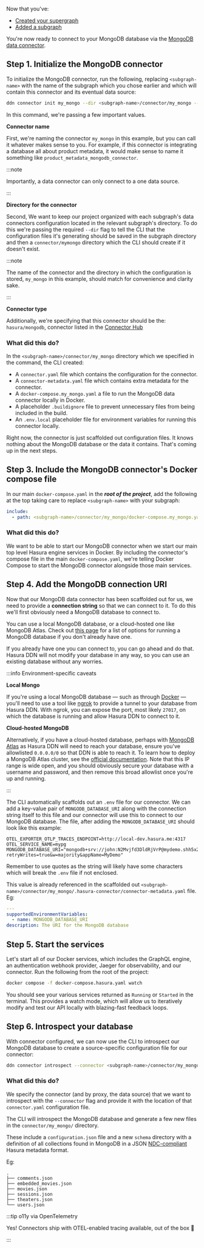 Now that you've:

- [Created your supergraph](/getting-started/01-init-supergraph.mdx)
- [Added a subgraph](/getting-started/02-init-subgraph.mdx)

You're now ready to connect to your MongoDB database via the
[MongoDB data connector](https://hasura.io/connectors/mongodb).

## Step 1. Initialize the MongoDB connector

To initialize the MongoDB connector, run the following, replacing `<subgraph-name>` with the name of the subgraph which
you chose earlier and which will contain this connector and its eventual data source:

```bash
ddn connector init my_mongo --dir <subgraph-name>/connector/my_mongo --hub-connector hasura/mongodb
```

In this command, we're passing a few important values.

**Connector name**

First, we're naming the connector `my_mongo` in this example, but you can call it whatever makes sense to you. For
example, if this connector is integrating a database all about product metadata, it would make sense to name it
something like `product_metadata_mongodb_connector`.

:::note

Importantly, a data connector can only connect to a one data source.

:::

**Directory for the connector**

Second, We want to keep our project organized with each subgraph's data connectors configuration located in the relevant
subgraph's directory. To do this we're passing the required `--dir` flag to tell the CLI that the configuration files
it's generating should be saved in the subgraph directory and then a `connector/mymongo` directory which the CLI should
create if it doesn't exist.

:::note

The name of the connector and the directory in which the configuration is stored, `my_mongo` in this example, should
match for convenience and clarity sake.

:::

**Connector type**

Additionally, we're specifying that this connector should be the: `hasura/mongodb`, connector listed in the
[Connector Hub](https://hasura.io/connectors/mongodb)

### What did this do?

In the `<subgraph-name>/connector/my_mongo` directory which we specified in the command, the CLI created:

- A `connector.yaml` file which contains the configuration for the connector.
- A `connector-metadata.yaml` file which contains extra metadata for the connector.
- A `docker-compose.my_mongo.yaml` a file to run the MongoDB data connector locally in Docker.
- A placeholder `.buildignore` file to prevent unnecessary files from being included in the build.
- An `.env.local` placeholder file for environment variables for running this connector locally.

Right now, the connector is just scaffolded out configuration files. It knows nothing about the MongoDB database or the
data it contains. That's coming up in the next steps.

## Step 3. Include the MongoDB connector's Docker compose file

In our main `docker-compose.yaml` in the **_root of the project_**, add the following at the top taking care to replace
`<subgraph-name>` with your subgraph:

```yaml
include:
  - path: <subgraph-name>/connector/my_mongo/docker-compose.my_mongo.yaml
```

### What did this do?

We want to be able to start our MongoDB connector when we start our main top level Hasura engine services in Docker. By
including the connector's compose file in the main `docker-compose.yaml`, we're telling Docker Compose to start the
MongoDB connector alongside those main services.

## Step 4. Add the MongoDB connection URI

Now that our MongoDB data connector has been scaffolded out for us, we need to provide a **connection string** so that
we can connect to it. To do this we'll first obviously need a MongoDB database to connect to.

You can use a local MongoDB database, or a cloud-hosted one like MongoDB Atlas. Check out
[this page](https://www.mongodb.com/docs/manual/installation/) for a list of options for running a MongoDB database if
you don't already have one.

If you already have one you can connect to, you can go ahead and do that. Hasura DDN will not modify your database in
any way, so you can use an existing database without any worries.

:::info Environment-specific caveats

**Local Mongo**

If you're using a local MongoDB database — such as through [Docker](https://hub.docker.com/_/mongodb) — you'll need to
use a tool like [ngrok](https://ngrok.com/) to provide a tunnel to your database from Hasura DDN. With ngrok, you can
expose the port, most likely `27017`, on which the database is running and allow Hasura DDN to connect to it.

**Cloud-hosted MongoDB**

Alternatively, if you have a cloud-hosted database, perhaps with
[MongoDB Atlas](https://www.mongodb.com/products/platform/atlas-database) as Hasura DDN will need to reach your
database, ensure you've allowlisted `0.0.0.0/0` so that DDN is able to reach it. To learn how to deploy a MongoDB Atlas
cluster, see the [official documentation](https://www.mongodb.com/docs/atlas/getting-started/). Note that this IP range
is wide open, and you should obviously secure your database with a username and password, and then remove this broad
allowlist once you're up and running.

:::

The CLI automatically scaffolds out an `.env` file for our connector. We can add a key-value pair of
`MONGODB_DATABASE_URI` along with the connection string itself to this file and our connector will use this to connect
to our MongoDB database. The file, after adding the `MONGODB_DATABASE_URI` should look like this example:

```env
OTEL_EXPORTER_OTLP_TRACES_ENDPOINT=http://local-dev.hasura.me:4317
OTEL_SERVICE_NAME=mypg
MONGODB_DATABASE_URI="mongodb+srv://john:N2Mvjfd3DldRjVrP@mydemo.shh5x2t.mongodb.net/sample_demo?retryWrites=true&w=majority&appName=MyDemo"
```

Remember to use quotes as the string will likely have some characters which will break the `.env` file if not enclosed.

This value is already referenced in the scaffolded out
`<subgraph-name>/connector/my_mongo/.hasura-connector/connector-metadata.yaml` file. Eg:

```yaml
---
supportedEnvironmentVariables:
  - name: MONGODB_DATABASE_URI
description: The URI for the MongoDB database
```

## Step 5. Start the services

Let's start all of our Docker services, which includes the GraphQL engine, an authentication webhook provider, Jaeger
for observability, and our connector. Run the following from the root of the project:

```bash
docker compose -f docker-compose.hasura.yaml watch
```

You should see your various services returned as `Running` or `Started` in the terminal. This provides a watch mode,
which will allow us to iteratively modify and test our API locally with blazing-fast feedback loops.

## Step 6. Introspect your database

With connector configured, we can now use the CLI to introspect our MongoDB database to create a source-specific
configuration file for our connector:

```bash
ddn connector introspect --connector <subgraph-name>/connector/my_mongo/connector.yaml
```

### What did this do?

We specify the connector (and by proxy, the data source) that we want to introspect with the `--connector` flag and
provide it with the location of that `connector.yaml` configuration file.

The CLI will introspect the MongoDB database and generate a few new files in the `connector/my_mongo/` directory.

These include a `configuration.json` file and a new `schema` directory with a definition of all collections found in
MongoDB in a JSON [NDC-compliant](https://github.com/hasura/ndc-spec) Hasura metadata format.

Eg:

```text
.
├── comments.json
├── embedded_movies.json
├── movies.json
├── sessions.json
├── theaters.json
└── users.json
```

:::tip o11y via OpenTelemetry

Yes! Connectors ship with OTEL-enabled tracing available, out of the box 🎉

:::

